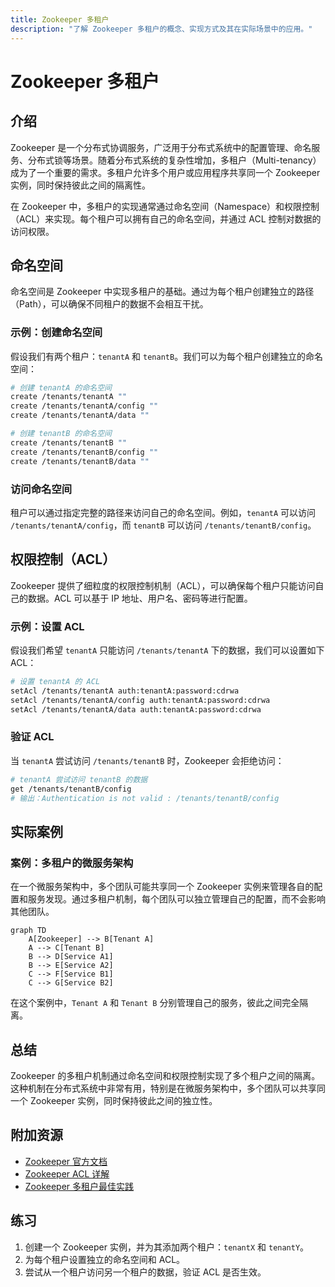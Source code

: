 ```yaml
---
title: Zookeeper 多租户
description: "了解 Zookeeper 多租户的概念、实现方式及其在实际场景中的应用。"
---
```


# Zookeeper 多租户

## 介绍

Zookeeper 是一个分布式协调服务，广泛用于分布式系统中的配置管理、命名服务、分布式锁等场景。随着分布式系统的复杂性增加，多租户（Multi-tenancy）成为了一个重要的需求。多租户允许多个用户或应用程序共享同一个 Zookeeper 实例，同时保持彼此之间的隔离性。

在 Zookeeper 中，多租户的实现通常通过命名空间（Namespace）和权限控制（ACL）来实现。每个租户可以拥有自己的命名空间，并通过 ACL 控制对数据的访问权限。

## 命名空间

命名空间是 Zookeeper 中实现多租户的基础。通过为每个租户创建独立的路径（Path），可以确保不同租户的数据不会相互干扰。

### 示例：创建命名空间

假设我们有两个租户：`tenantA` 和 `tenantB`。我们可以为每个租户创建独立的命名空间：

```bash
# 创建 tenantA 的命名空间
create /tenants/tenantA ""
create /tenants/tenantA/config ""
create /tenants/tenantA/data ""

# 创建 tenantB 的命名空间
create /tenants/tenantB ""
create /tenants/tenantB/config ""
create /tenants/tenantB/data ""
```

### 访问命名空间

租户可以通过指定完整的路径来访问自己的命名空间。例如，`tenantA` 可以访问 `/tenants/tenantA/config`，而 `tenantB` 可以访问 `/tenants/tenantB/config`。

## 权限控制（ACL）

Zookeeper 提供了细粒度的权限控制机制（ACL），可以确保每个租户只能访问自己的数据。ACL 可以基于 IP 地址、用户名、密码等进行配置。

### 示例：设置 ACL

假设我们希望 `tenantA` 只能访问 `/tenants/tenantA` 下的数据，我们可以设置如下 ACL：

```bash
# 设置 tenantA 的 ACL
setAcl /tenants/tenantA auth:tenantA:password:cdrwa
setAcl /tenants/tenantA/config auth:tenantA:password:cdrwa
setAcl /tenants/tenantA/data auth:tenantA:password:cdrwa
```

### 验证 ACL

当 `tenantA` 尝试访问 `/tenants/tenantB` 时，Zookeeper 会拒绝访问：

```bash
# tenantA 尝试访问 tenantB 的数据
get /tenants/tenantB/config
# 输出：Authentication is not valid : /tenants/tenantB/config
```

## 实际案例

### 案例：多租户的微服务架构

在一个微服务架构中，多个团队可能共享同一个 Zookeeper 实例来管理各自的配置和服务发现。通过多租户机制，每个团队可以独立管理自己的配置，而不会影响其他团队。

```mermaid
graph TD
    A[Zookeeper] --> B[Tenant A]
    A --> C[Tenant B]
    B --> D[Service A1]
    B --> E[Service A2]
    C --> F[Service B1]
    C --> G[Service B2]
```

在这个案例中，`Tenant A` 和 `Tenant B` 分别管理自己的服务，彼此之间完全隔离。

## 总结

Zookeeper 的多租户机制通过命名空间和权限控制实现了多个租户之间的隔离。这种机制在分布式系统中非常有用，特别是在微服务架构中，多个团队可以共享同一个 Zookeeper 实例，同时保持彼此之间的独立性。

## 附加资源

- [Zookeeper 官方文档](https://zookeeper.apache.org/doc/current/)
- [Zookeeper ACL 详解](https://zookeeper.apache.org/doc/current/zookeeperProgrammers.html#sc_ZooKeeperAccessControl)
- [Zookeeper 多租户最佳实践](https://zookeeper.apache.org/doc/current/zookeeperMultitenancy.html)

## 练习

1. 创建一个 Zookeeper 实例，并为其添加两个租户：`tenantX` 和 `tenantY`。
2. 为每个租户设置独立的命名空间和 ACL。
3. 尝试从一个租户访问另一个租户的数据，验证 ACL 是否生效。
